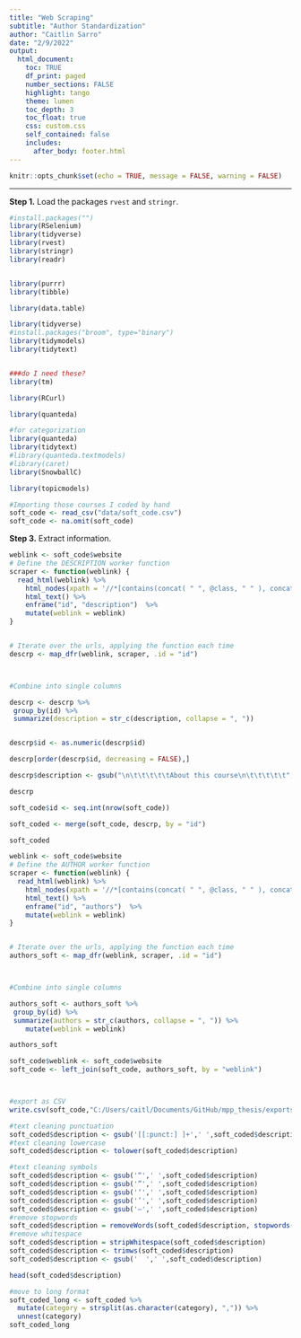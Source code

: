 ```yaml
---
title: "Web Scraping"
subtitle: "Author Standardization"
author: "Caitlin Sarro"
date: "2/9/2022"
output: 
  html_document:
    toc: TRUE
    df_print: paged
    number_sections: FALSE
    highlight: tango
    theme: lumen
    toc_depth: 3
    toc_float: true
    css: custom.css 
    self_contained: false
    includes:
      after_body: footer.html
---
```


```r
knitr::opts_chunk$set(echo = TRUE, message = FALSE, warning = FALSE)
```
***


**Step 1.** Load the packages `rvest` and `stringr`.

```r
#install.packages("")
library(RSelenium)
library(tidyverse)
library(rvest)
library(stringr)
library(readr)


library(purrr)
library(tibble)

library(data.table)

library(tidyverse)
#install.packages("broom", type="binary") 
library(tidymodels)
library(tidytext)


###do I need these?
library(tm)

library(RCurl)

library(quanteda)

#for categorization
library(quanteda)
library(tidytext)
#library(quanteda.textmodels)
#library(caret)
library(SnowballC)

library(topicmodels)


```


```r
#Importing those courses I coded by hand
soft_code <- read_csv("data/soft_code.csv")
soft_code <- na.omit(soft_code)

```


**Step 3.** Extract information.

```r

weblink <- soft_code$website
# Define the DESCRIPTION worker function
scraper <- function(weblink) {
  read_html(weblink) %>% 
    html_nodes(xpath = '//*[contains(concat( " ", @class, " " ), concat( " ", "resource-contentblock", " " ))]//*[contains(concat( " ", @class, " " ), concat( " ", "wrapper", " " ))] | //*[contains(concat( " ", @class, " " ), concat( " ", "resource-contentblock", " " ))]//p') %>% 
    html_text() %>% 
    enframe("id", "description")  %>%
    mutate(weblink = weblink) 
}


# Iterate over the urls, applying the function each time
descrp <- map_dfr(weblink, scraper, .id = "id")



#Combine into single columns

descrp <- descrp %>%
 group_by(id) %>%
 summarize(description = str_c(description, collapse = ", "))


descrp$id <- as.numeric(descrp$id)

descrp[order(descrp$id, decreasing = FALSE),] 

descrp$description <- gsub("\n\t\t\t\t\tAbout this course\n\t\t\t\t\t", "", descrp$description)

descrp

```

```r

soft_code$id <- seq.int(nrow(soft_code))

soft_coded <- merge(soft_code, descrp, by = "id")

soft_coded
```

```r

weblink <- soft_code$website
# Define the AUTHOR worker function
scraper <- function(weblink) {
  read_html(weblink) %>% 
    html_nodes(xpath = '//*[contains(concat( " ", @class, " " ), concat( " ", "institution", " " ))]//span') %>% 
    html_text() %>% 
    enframe("id", "authors")  %>%
    mutate(weblink = weblink) 
}


# Iterate over the urls, applying the function each time
authors_soft <- map_dfr(weblink, scraper, .id = "id")



#Combine into single columns

authors_soft <- authors_soft %>%
 group_by(id) %>%
 summarize(authors = str_c(authors, collapse = ", ")) %>%
    mutate(weblink = weblink) 

authors_soft

soft_code$weblink <- soft_code$website
soft_code <- left_join(soft_code, authors_soft, by = "weblink")




```

```r
#export as CSV
write.csv(soft_code,"C:/Users/caitl/Documents/GitHub/mpp_thesis/exports/soft_code_auths.csv", row.names = TRUE)

```


```r

#text cleaning punctuation
soft_coded$description <- gsub('[[:punct:] ]+',' ',soft_coded$description)
#text cleaning lowercase
soft_coded$description <- tolower(soft_coded$description)

#text cleaning symbols
soft_coded$description <- gsub('“',' ',soft_coded$description)
soft_coded$description <- gsub('”',' ',soft_coded$description)
soft_coded$description <- gsub('‘',' ',soft_coded$description)
soft_coded$description <- gsub('’',' ',soft_coded$description)
soft_coded$description <- gsub('–',' ',soft_coded$description)
#remove stopwords
soft_coded$description = removeWords(soft_coded$description, stopwords("english"))
#remove whitespace
soft_coded$description = stripWhitespace(soft_coded$description)
soft_coded$description <- trimws(soft_coded$description)
soft_coded$description <- gsub('  ',' ',soft_coded$description)

head(soft_coded$description)
```
```r
#move to long format
soft_coded_long <- soft_coded %>% 
  mutate(category = strsplit(as.character(category), ",")) %>%
  unnest(category)
soft_coded_long
```